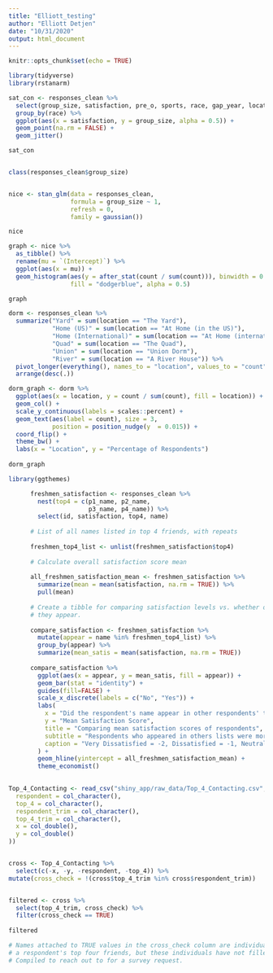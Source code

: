 ```yaml
---
title: "Elliott_testing"
author: "Elliott Detjen"
date: "10/31/2020"
output: html_document
---
```


```r
knitr::opts_chunk$set(echo = TRUE)

library(tidyverse)
library(rstanarm)

sat_con <- responses_clean %>%
  select(group_size, satisfaction, pre_o, sports, race, gap_year, location) %>%
  group_by(race) %>%
  ggplot(aes(x = satisfaction, y = group_size, alpha = 0.5)) +
  geom_point(na.rm = FALSE) +
  geom_jitter() 

sat_con


class(responses_clean$group_size)


nice <- stan_glm(data = responses_clean,
                 formula = group_size ~ 1,
                 refresh = 0,
                 family = gaussian())

nice

graph <- nice %>%
  as_tibble() %>%
  rename(mu = `(Intercept)`) %>%
  ggplot(aes(x = mu)) +
  geom_histogram(aes(y = after_stat(count / sum(count))), binwidth = 0.1,
                 fill = "dodgerblue", alpha = 0.5)

graph

```

```r
    
dorm <- responses_clean %>%
  summarize("Yard" = sum(location == "The Yard"),
            "Home (US)" = sum(location == "At Home (in the US)"),
            "Home (International)" = sum(location == "At Home (international student)"),
            "Quad" = sum(location == "The Quad"),
            "Union" = sum(location == "Union Dorm"),
            "River" = sum(location == "A River House")) %>%
  pivot_longer(everything(), names_to = "location", values_to = "count") %>%
  arrange(desc(.))

dorm_graph <- dorm %>%
  ggplot(aes(x = location, y = count / sum(count), fill = location)) +
  geom_col() +
  scale_y_continuous(labels = scales::percent) +
  geom_text(aes(label = count), size = 3, 
            position = position_nudge(y  = 0.015)) +
  coord_flip() +
  theme_bw() +
  labs(x = "Location", y = "Percentage of Respondents")
  
dorm_graph

```

```r

library(ggthemes)

      freshmen_satisfaction <- responses_clean %>%
        nest(top4 = c(p1_name, p2_name,
                      p3_name, p4_name)) %>%
        select(id, satisfaction, top4, name)
      
      # List of all names listed in top 4 friends, with repeats
      
      freshmen_top4_list <- unlist(freshmen_satisfaction$top4)
      
      # Calculate overall satisfaction score mean
      
      all_freshmen_satisfaction_mean <- freshmen_satisfaction %>%
        summarize(mean = mean(satisfaction, na.rm = TRUE)) %>%
        pull(mean)
      
      # Create a tibble for comparing satisfaction levels vs. whether or not
      # they appear.
      
      compare_satisfaction <- freshmen_satisfaction %>%
        mutate(appear = name %in% freshmen_top4_list) %>%
        group_by(appear) %>%
        summarize(mean_satis = mean(satisfaction, na.rm = TRUE))
      
      compare_satisfaction %>%
        ggplot(aes(x = appear, y = mean_satis, fill = appear)) +
        geom_bar(stat = "identity") + 
        guides(fill=FALSE) +
        scale_x_discrete(labels = c("No", "Yes")) +
        labs(
          x = "Did the respondent's name appear in other respondents' top 4 friends lists?",
          y = "Mean Satisfaction Score",
          title = "Comparing mean satisfaction scores of respondents",
          subtitle = "Respondents who appeared in others lists were more satisfied",
          caption = "Very Dissatisfied = -2, Dissatisfied = -1, Neutral = 0, Satisfied = 1, Very Satisfied = 2"
        ) +
        geom_hline(yintercept = all_freshmen_satisfaction_mean) +
        theme_economist()
      
```

```r

Top_4_Contacting <- read_csv("shiny_app/raw_data/Top_4_Contacting.csv", col_types = cols(
  respondent = col_character(),
  top_4 = col_character(),
  respondent_trim = col_character(),
  top_4_trim = col_character(),
  x = col_double(),
  y = col_double()
))


cross <- Top_4_Contacting %>%
  select(c(-x, -y, -respondent, -top_4)) %>%
mutate(cross_check = !(cross$top_4_trim %in% cross$respondent_trim))


filtered <- cross %>%
  select(top_4_trim, cross_check) %>%
  filter(cross_check == TRUE)
 
filtered

# Names attached to TRUE values in the cross_check column are individuals mentioned in
# a respondent's top four friends, but these individuals have not filled out the survey.
# Compiled to reach out to for a survey request. 

```